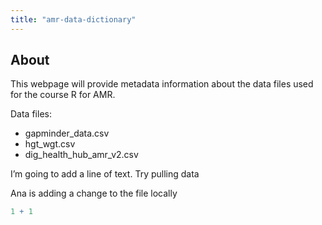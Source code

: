 ```yaml
---
title: "amr-data-dictionary"
---
```


## About

This webpage will provide metadata information about the data files used for the course R for AMR.

Data files:

-   gapminder_data.csv
-   hgt_wgt.csv
-   dig_health_hub_amr_v2.csv

I'm going to add a line of text.
Try pulling data

Ana is adding a change to the file locally

```r
1 + 1
```
